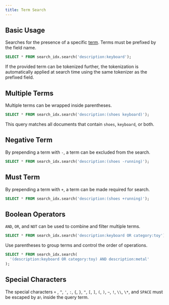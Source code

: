 ```yaml
---
title: Term Search
---
```


## Basic Usage

Searches for the presence of a specific [term](/documentation/concepts/term). Terms must be prefixed by the field name.

```sql
SELECT * FROM search_idx.search('description:keyboard');
```

If the provided term can be tokenized further, the tokenization is automatically applied at search time using the same tokenizer
as the prefixed field.

## Multiple Terms

Multiple terms can be wrapped inside parentheses.

```sql
SELECT * FROM search_idx.search('description:(shoes keyboard)');
```

This query matches all documents that contain `shoes`, `keyboard`, or both.

## Negative Term

By prepending a term with `-`, a term can be excluded from the search.

```sql
SELECT * FROM search_idx.search('description:(shoes -running)');
```

## Must Term

By prepending a term with `+`, a term can be made required for search.

```sql
SELECT * FROM search_idx.search('description:(shoes +running)');
```

## Boolean Operators

`AND`, `OR`, and `NOT` can be used to combine and filter multiple terms.

```sql
SELECT * FROM search_idx.search('description:keyboard OR category:toy');
```

Use parentheses to group terms and control the order of operations.

```sql
SELECT * FROM search_idx.search(
  '(description:keyboard OR category:toy) AND description:metal'
);
```

## Special Characters

The special characters `+` , `^`, `'`, `:`, `{`, `}`, `"`, `[`, `]`, `(`, `)`, `~`, `!`, `\\`, `\*`, and `SPACE` must be escaped by a`\` inside the query term.
